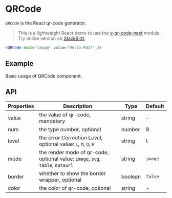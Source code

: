 # QRCode

`QRCode` is the React qr-code generator.

> This is a lightweight React demo to use the [v-qr-code-next](https://github.com/v-poc/vite-qr-code) module. Try online version on [StackBlitz](https://stackblitz.com/github/v-poc/vite-qr-code?file=package.json).

```jsx
<QRCode mode="image" value="Hello RUI!" />
```

## Example

Basic usage of QRCode component.

<Demo src="../../components/qr-code/demo/Example.tsx" />

## API

| Properties | Description                                                                    | Type    | Default |
| ---------- | ------------------------------------------------------------------------------ | ------- | ------- |
| value      | the value of qr-code, mandatory                                                | string  | -       |
| num        | the type number, optional                                                      | number  | 8       |
| level      | the error Correction Level, optional value: `L`, `M`, `Q`, `H`                 | string  | `L`     |
| mode       | the render mode of qr-code, optional value: `image`, `svg`, `table`, `dataurl` | string  | `image` |
| border     | whether to show the border wrapper, optional                                   | boolean | `false` |
| color      | the color of qr-code, optional                                                 | string  | -       |
